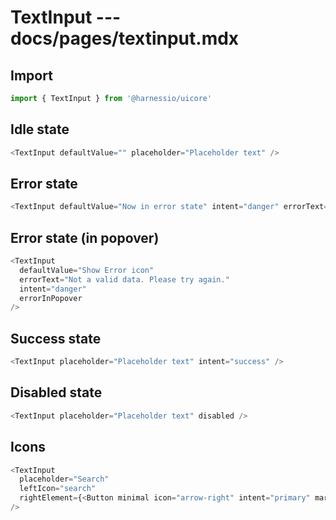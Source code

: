 # TextInput --- docs/pages/textinput.mdx

## Import

```js
import { TextInput } from '@harnessio/uicore'
```

## Idle state

```js live=true
<TextInput defaultValue="" placeholder="Placeholder text" />
```

## Error state

```js live=true
<TextInput defaultValue="Now in error state" intent="danger" errorText="Not a valid data. Please try again." />
```

## Error state (in popover)

```js live=true
<TextInput
  defaultValue="Show Error icon"
  errorText="Not a valid data. Please try again."
  intent="danger"
  errorInPopover
/>
```

## Success state

```js live=true
<TextInput placeholder="Placeholder text" intent="success" />
```

## Disabled state

```js live=true
<TextInput placeholder="Placeholder text" disabled />
```

## Icons

```js live=true
<TextInput
  placeholder="Search"
  leftIcon="search"
  rightElement={<Button minimal icon="arrow-right" intent="primary" margin="none" />}
/>
```
